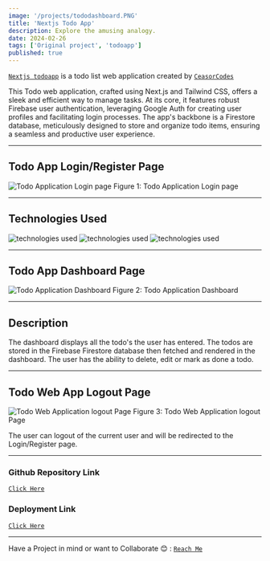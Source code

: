 ```yaml
---
image: '/projects/tododashboard.PNG'
title: 'Nextjs Todo App'
description: Explore the amusing analogy.
date: 2024-02-26
tags: ['Original project', 'todoapp']
published: true
---
```


[`Nextjs todoapp`](https://todo-app-nextjs-psi.vercel.app/) is a todo list web application created by [`CeasorCodes`](https://ceasorcodes.vercel.app/)

This Todo web application, crafted using Next.js and Tailwind CSS,
offers a sleek and efficient way to manage tasks. At its core, it
features robust Firebase user authentication, leveraging Google
Auth for creating user profiles and facilitating login processes.
The app's backbone is a Firestore database, meticulously designed
to store and organize todo items, ensuring a seamless and
productive user experience.

---

## Todo App Login/Register Page

<img
  src="/projects/todologin.PNG"
  alt="Todo Application Login page"
  className=" w-full h-56 rounded-xl"
/>
<span className="mix-blend-plus-lighter text-zinc-200/80">
  Figure 1: Todo Application Login page
</span>

---

## Technologies Used

<div className="flex flex-row gap-12">
  <img
    src="/technologies/nextjs-fill.svg"
    alt="technologies used"
    className=" h-16 w-16 rounded-full"
  />
  <img
    src="/technologies/tailwindcss.svg"
    alt="technologies used"
    className=" h-16 w-16 rounded-full"
  />
  <img
    src="/technologies/firebase.svg"
    alt="technologies used"
    className=" h-16 w-16 rounded-full"
  />
</div>

---

## Todo App Dashboard Page

<img
  src="/projects/tododashboard.PNG"
  alt="Todo Application Dashboard"
  className=" w-full h-56 rounded-xl"
/>
<span className="mix-blend-plus-lighter text-zinc-200/80">
  Figure 2: Todo Application Dashboard
</span>

---

## Description

The dashboard displays all the todo's the user has entered. The todos are stored in the Firebase Firestore database
then fetched and rendered in the dashboard. The user has the ability to delete, edit or mark as done a todo.

---

## Todo Web App Logout Page

<img
  src="/projects/tododlogout.PNG"
  alt="Todo Web Application logout Page "
  className=" w-full h-56 rounded-xl border border-black dark:border-white"
/>
<span className="mix-blend-plus-lighter text-zinc-200/80">
  Figure 3: Todo Web Application logout Page
</span>

The user can logout of the current user and will be redirected to the Login/Register page.

---

### Github Repository Link

[`Click Here`](https://github.com/Ceasor7/Todo-app-nextjs)

### Deployment Link

[`Click Here`](https://todo-app-nextjs-psi.vercel.app/)

---

Have a Project in mind or want to Collaborate 😊 : [`Reach Me`](https://ceasorcodes.vercel.app/contact)
